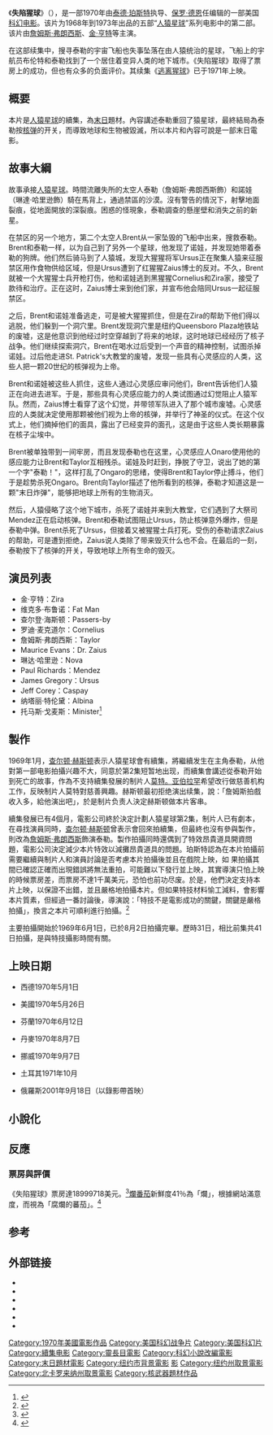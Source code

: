 {{Infobox film
| name = Beneath the Planet of the Apes
| image = Beneath-the-Planet-of-Apes.jpg
| border = yes
| caption = 海报
| director = [[泰德·珀斯特|泰德·珀斯特]]
| screenplay = [[保罗·德恩|保罗·德恩]]
| story = 保罗·德恩<br>[[莫特·亚伯拉罕斯|莫特·亚伯拉罕斯]]
| based on = 角色源自[[彼埃尔·布勒|彼埃尔·布勒]]的[[人猿星球_(小说)|小说]]
| narrator = Paul Frees
| starring = [[詹姆斯·弗朗西斯|詹姆斯·弗朗西斯]]<br>[[金·亨特|金·亨特]]<br>[[Maurice_Evans|Maurice Evans]]<br>[[琳达·哈里逊|琳达·哈里逊]]<br>[[查尔登·海斯顿|查尔登·海斯顿]]
| producer = [[亚瑟·P·雅各布斯|亚瑟·P·雅各布斯]]
| music = Leonard Rosenman
| cinematography = Milton R. Krasner
| editing = Marion Rothman
| studio = APJAC Productions
| distributor = [[20世纪福斯|20世纪福斯]]
| released = {{Film date|1970|5|26}}
| runtime = 95分钟
| country = {{美國電影產地}}
| language = 英语
| budget = [[美元|US$]]3,000,000 (estimate)
| gross = US$18,999,718
| preceded_by = [[人猿星球_(1968年电影)|人猿星球]]
| followed_by = [[逃离猩球|逃离猩球]]
}}
《'''失陷猩球'''》（{{lang-en|Beneath the Planet of the Apes}}），是一部1970年由[[泰德·珀斯特|泰德·珀斯特]]执导、[[保罗·德恩|保罗·德恩]]任编辑的一部美国[[科幻电影|科幻电影]]。该片为1968年到1973年出品的五部“[[人猿星球|人猿星球]]”系列电影中的第二部。该片由[[詹姆斯·弗朗西斯|詹姆斯·弗朗西斯]]、[[金·亨特|金·亨特]]等主演。

在这部续集中，搜寻泰勒的宇宙飞船也失事坠落在由人猿统治的星球，飞船上的宇航员布伦特和泰勒找到了一个居住着变异人类的地下城市。《失陷猩球》取得了票房上的成功，但也有众多的负面评价。其续集《[[逃离猩球|逃离猩球]]》已于1971年上映。

== 概要 ==
本片是[[人猿星球|人猿星球]]的續集，為[[末日|末日]]題材。內容講述泰勒重回了猿星球，最終結局為泰勒按[[核弹|核弹]]的开关，而導致地球和生物被毀滅，所以本片和內容可說是一部末日電影。

== 故事大綱 ==
故事承接[[人猿星球|人猿星球]]。時間流離失所的太空人泰勒（詹姆斯·弗朗西斯飾）和諾娃（琳達·哈里逊飾）騎在馬背上，通過禁區的沙漠。沒有警告的情況下，射擊地面裂痕，從地面開放的深裂痕。困惑的怪現象，泰勒調查的懸崖壁和消失之前的新星。

在禁区的另一个地方，第二个太空人Brent从一家坠毁的飞船中出来，搜救泰勒。Brent和泰勒一样，以为自己到了另外一个星球，他发现了诺娃，并发现她带着泰勒的狗牌。他们然后骑马到了人猿城，发现大猩猩将军Ursus正在聚集人猿来征服禁区用作食物供给区域，但是Ursus遭到了红猩猩Zaius博士的反对。不久，Brent就被一个大猩猩士兵开枪打伤，他和诺娃逃到黑猩猩Cornelius和Zira家，接受了款待和治疗。正在这时，Zaius博士来到他们家，并宣布他会陪同Ursus一起征服禁区。

之后，Brent和诺娃准备逃走，可是被大猩猩抓住，但是在Zira的帮助下他们得以逃脱，他们躲到一个洞穴里。Brent发现洞穴里是纽约Queensboro Plaza地铁站的废墟，这是他意识到他经过时空穿越到了将来的地球，这时地球已经经历了核子战争。他们继续探索洞穴，Brent在喝水过后受到一个声音的精神控制，试图杀掉诺娃。过后他走进St. Patrick's大教堂的废墟，发现一些具有心灵感应的人类，这些人把一颗20世纪的核弹视为上帝。

Brent和诺娃被这些人抓住，这些人通过心灵感应审问他们，Brent告诉他们人猿正在向进去进军。于是，那些具有心灵感应能力的人类试图通过幻觉阻止人猿军队。然而，Zaius博士看穿了这个幻觉，并带领军队进入了那个城市废墟。心灵感应的人类就决定使用那颗被他们视为上帝的核弹，并举行了神圣的仪式。在这个仪式上，他们摘掉他们的面具，露出了已经变异的面孔，这是由于这些人类长期暴露在核子尘埃中。

Brent被单独带到一间牢房，而且发现泰勒也在这里，心灵感应人Onaro使用他的感应能力让Brent和Taylor互相残杀。诺娃及时赶到，挣脱了守卫，说出了她的第一个字"泰勒！"，这样打乱了Ongaro的思绪，使得Brent和Taylor停止搏斗，他们于是趁势杀死Ongaro。Brent向Taylor描述了他所看到的核弹，泰勒才知道这是一颗"末日炸弹"，能够把地球上所有的生物消灭。

然后，人猿侵略了这个地下城市，杀死了诺娃并来到大教堂，它们遇到了大祭司Mendez正在启动核弹。Brent和泰勒试图阻止Ursus，防止核弹意外爆炸，但是泰勒中弹。Brent杀死了Ursus，但接着又被猩猩士兵打死。受伤的泰勒请求Zaius的帮助，可是遭到拒绝，Zaius说人类除了带来毁灭什么也不会。在最后的一刻，泰勒按下了核弹的开关，导致地球上所有生命的毁灭。

== 演员列表 ==
* 金·亨特：Zira
* 维克多·布鲁诺：Fat Man
* 查尔登·海斯顿：Passers-by
* 罗迪·麦克道尔：Cornelius
* 詹姆斯·弗朗西斯：Taylor
* Maurice Evans：Dr. Zaius
* 琳达·哈里逊：Nova
* Paul Richards：Mendez
* James Gregory：Ursus
* Jeff Corey：Caspay
* 纳塔丽·特伦黛：Albina
* 托马斯·戈麦斯：Minister<ref>{{Citeweb|url=http://movie.mtime.com/28386/fullcredits.html#menu|title=《失陷猩球》的演职员表|publisher=时光网|accessdate=2012-02-21|archive-url=https://web.archive.org/web/20140613020618/http://movie.mtime.com/28386/fullcredits.html#menu|archive-date=2014-06-13|dead-url=yes}}</ref>

== 製作 ==
1969年1月，[[查尔顿·赫斯顿|查尔顿·赫斯顿]]表示人猿星球會有續集，將繼續发生在主角泰勒，从他對第一部电影拍攝兴趣不大，同意於第2集短暂地出现，而續集會講述從泰勒开始到死亡的故事，作為不支持續集發展的制片人[[莫特。亚伯拉罕|莫特。亚伯拉罕]]希望改行做慈善机构工作，反映制片人莫特對慈善興趣。赫斯顿最初拒绝演出续集，說：「詹姆斯拍戲收入多，給他演出吧」，於是制片负责人決定赫斯顿做本片客串。

續集發展已有4個月，電影公司終於決定計劃人猿星球第2集，制片人已有劇本，在尋找演員同時，[[查尔顿·赫斯顿|查尔顿·赫斯顿]]曾表示會回來拍續集，但最終也沒有參與製作，則改為[[詹姆斯·弗朗西斯|詹姆斯·弗朗西斯]]飾演泰勒。製作拍攝同時還偶到了特效昂貴道具開資問題，電影公司決定減少本片特效以減攤昂貴道具的問題。珀斯特認為在本片拍攝前需要繼續與制片人和演員討論是否考慮本片拍攝後並且在戲院上映，如
果拍攝其間已確認正確而出現錯誤將無法重拍，可能難以下發行並上映，其實導演只怕上映的時候票房差，而票房不達1千萬美元，恐怕也前功尽废。於是，他們決定支持本片上映，以保證不出錯，並且嚴格地拍攝本片。但如果特技材料愉工減料，會影響本片質素，但經過一番討論後，導演說：「特技不是電影成功的關鍵，關鍵是嚴格拍攝」，換言之本片可順利進行拍攝。<ref>{{Cite web |url=http://www.dvdtalk.com/reviews/35440/planet-of-the-apes-40-year-evolution-planet-of-the-apes-beneath-escape-conquest-battle/ |title=Planet of the Apes - 40-Year Evolution（Planet of the Apes / Beneath / Escape / Conquest / Battle）（Blu-ray） |accessdate=2012-05-26 |archive-date=2012-05-03 |archive-url=https://web.archive.org/web/20120503010150/http://www.dvdtalk.com/reviews/35440/planet-of-the-apes-40-year-evolution-planet-of-the-apes-beneath-escape-conquest-battle/ |dead-url=no }}</ref>

{{fact|最初本片的譯名叫《人猿星球2》,但導演基於為本片譯名，加上為本故事內容與本片譯名連結得上，以譯名為'''失陷'''，是指續集會講述泰勒將會失陷地回來猿星球，所以本片譯名為《失陷猩球》。原來本片計劃第2集譯名是由制片人與導演討論過，而非直接使用本片譯名，制片人最初認為本片叫《失陷猩球》是不符合續集命名，因為制片人打算於未來3年也連拍3部人猿星球續集，加上譯名不需要什麼xx猩球，而覺得不合情合理。直到導演同制片人說清楚用失陷來譯名的原因，制片人也認為要本片譯名與本片故事都要連結得上，最終導演也同意使用《失陷猩球》片名了。}}

主要拍攝開始於1969年6月1日，已於8月2日拍攝完畢。歷時31日，相比前集共41日拍攝，是與特技攝影時間有關。

== 上映日期 ==
*西德1970年5月1日

*美國1970年5月26日

*芬蘭1970年6月12日

*丹麥1970年8月7日

*挪威1970年9月7日

*土耳其1971年10月

*俄羅斯2001年9月18日（以錄影帶首映）
== 小說化 ==
== 反應 ==
=== 票房與評價 ===
《失陷猩球》票房達18999718美元。<ref>{{Cite web |url=http://boxofficemojo.com/movies/?id=beneaththeplanetoftheapes.htm |title=b Box Office Information for Beneath the Planet of the Apes. Box Office Mojo. Retrieved May 14, 2012. |accessdate=2012-05-26 |archive-date=2015-04-16 |archive-url=https://web.archive.org/web/20150416074052/http://www.boxofficemojo.com/movies/?id=beneaththeplanetoftheapes.htm |dead-url=no }}</ref>[[爛番茄|爛番茄]]新鮮度41％為「爛」，根據網站滿意度，而視為「腐爛的蕃茄」。<ref>{{Cite web |url=http://www.rottentomatoes.com/m/beneath_the_planet_of_the_apes/ |title="Beneath the Planet of the Apes Movie Reviews, Pictures". Rotten Tomatoes. Retrieved June 13, 2011. |accessdate=2012-05-26 |archive-date=2017-10-14 |archive-url=https://web.archive.org/web/20171014232457/https://www.rottentomatoes.com/m/beneath_the_planet_of_the_apes/ |dead-url=no }}</ref>
== 参考 ==
{{Reflist}}

== 外部链接 ==
{{Portal box|美国|电影}}
* {{Mtime|28386|失陷猩球}}
* {{douban}}
* {{IMDb title|0065462}}
* {{Amg movie|4812}}
* {{Rotten-tomatoes|beneath_the_planet_of_the_apes}}
* {{mojo title|beneaththeplanetoftheapes}}

{{Planet of the Apes}}
{{DEFAULTSORT:Beneath The Planet Of The Apes}}
[[Category:1970年美國電影作品|Category:1970年美國電影作品]]
[[Category:美国科幻战争片|Category:美国科幻战争片]]
[[Category:美国科幻片|Category:美国科幻片]]
[[Category:續集电影|Category:續集电影]]
[[Category:靈長目電影|Category:靈長目電影]]
[[Category:科幻小說改編電影|Category:科幻小說改編電影]]
[[Category:末日題材電影|Category:末日題材電影]]
[[Category:纽约市背景電影|Category:纽约市背景電影]]
[[Category:人猿星球|影]]
[[Category:纽约州取景電影|Category:纽约州取景電影]]
[[Category:北卡罗来纳州取景電影|Category:北卡罗来纳州取景電影]]
[[Category:核武器題材作品|Category:核武器題材作品]]
